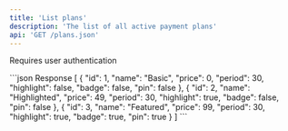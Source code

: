 ```yaml
---
title: 'List plans'
description: 'The list of all active payment plans'
api: 'GET /plans.json'
---
```


<Note>Requires user authentication</Note>

<ResponseExample>
```json Response
[
  {
    "id": 1,
    "name": "Basic",
    "price": 0,
    "period": 30,
    "highlight": false,
    "badge": false,
    "pin": false
  },
  {
    "id": 2,
    "name": "Highlighted",
    "price": 49,
    "period": 30,
    "highlight": true,
    "badge": false,
    "pin": false
  },
  {
    "id": 3,
    "name": "Featured",
    "price": 99,
    "period": 30,
    "highlight": true,
    "badge": true,
    "pin": true
  }
]
```
</ResponseExample>
